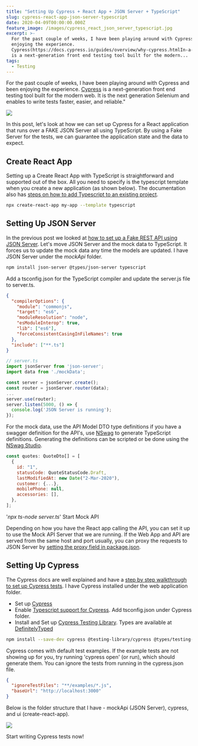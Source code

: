 ```yaml
---
title: "Setting Up Cypress + React App + JSON Server + TypeScript"
slug: cypress-react-app-json-server-typescript
date: 2020-04-09T00:00:00.000Z
feature_image: /images/cypress_react_json_server_typescript.jpg
excerpt: >-
  For the past couple of weeks, I have been playing around with Cypress and been
  enjoying the experience.
  Cypress(https://docs.cypress.io/guides/overview/why-cypress.htmlIn-a-nutshell)
  is a next-generation front end testing tool built for the modern...
tags:
  - Testing
---
```

For the past couple of weeks, I have been playing around with Cypress and been enjoying the experience. [Cypress](https://docs.cypress.io/guides/overview/why-cypress.html#In-a-nutshell) is a next-generation front end testing tool built for the modern web. It is the next generation Selenium and enables to write tests faster, easier, and reliable."

![](/images/cypress_react_json_server_typescript.jpg)

In this post, let's look at how we can set up Cypress for a React application that runs over a FAKE JSON Server all using TypeScript. By using a Fake Server for the tests, we can guarantee the application state and the data to expect.

## Create React App

Setting up a Create React App with TypeScript is straightforward and supported out of the box. All you need to specify is the typescript template when you create a new application (as shown below). The documentation also has [steps on how to add Typescript to an existing project](https://create-react-app.dev/docs/adding-typescript/).

```bash
npx create-react-app my-app --template typescript

```

## Setting Up JSON Server

In the previous post we looked at [how to set up a Fake REST API using JSON Server](/blog/setting-up-a-fake-rest-api-using-json-server/). Let's move JSON Server and the mock data to TypeScript. It forces us to update the mock data any time the models are updated. I have JSON Server under the _mockApi_ folder.

```bash
npm install json-server @types/json-server typescript

```

Add a tsconfig.json for the TypeScript compiler and update the server.js file to server.ts.

```json
{
  "compilerOptions": {
    "module": "commonjs",
    "target": "es6",
    "moduleResolution": "node",
    "esModuleInterop": true,
    "lib": ["es6"],
    "forceConsistentCasingInFileNames": true
  },
  "include": ["**.ts"]
}

```

```js
// server.ts
import jsonServer from 'json-server';
import data from './mockData';

const server = jsonServer.create();
const router = jsonServer.router(data);
...
server.use(router);
server.listen(5000, () => {
  console.log('JSON Server is running');
});

```

For the mock data, use the API Model DTO type definitions if you have a swagger definition for the API's, use [NSwag](https://github.com/RicoSuter/NSwag) to generate TypeScript definitions. Generating the definitions can be scripted or be done using the [NSwag Studio](https://github.com/RicoSuter/NSwag/wiki/NSwagStudio).

```js
const quotes: QuoteDto[] = [
  {
    id: "1",
    statusCode: QuoteStatusCode.Draft,
    lastModifiedAt: new Date("2-Mar-2020"),
    customer: {...},
    mobilePhone: null,
    accessories: [],
  },
];

```

'_npx ts-node server.ts_' Start Mock API

Depending on how you have the React app calling the API, you can set it up to use the Mock API Server that we are running. If the Web App and API are served from the same host and port usually, you can proxy the requests to JSON Server by [setting the proxy field in package.json](https://create-react-app.dev/docs/proxying-api-requests-in-development/).

## Setting Up Cypress

The Cypress docs are well explained and have a [step by step walkthrough to set up Cypress tests](https://docs.cypress.io/guides/getting-started/installing-cypress.html). I have Cypress installed under the web application folder.

-   Set up [Cypress](https://docs.cypress.io/guides/getting-started/installing-cypress.html)
-   Enable [Typescript support for Cypress](https://docs.cypress.io/guides/tooling/typescript-support.html). Add tsconfig.json under Cypress folder.
-   Install and Set up [Cypress Testing Library](https://testing-library.com/docs/cypress-testing-library/intro). Types are available at [DefinitelyTyped](https://github.com/DefinitelyTyped/DefinitelyTyped/tree/master/types/testing-library__cypress)

```bash
npm install --save-dev cypress @testing-library/cypress @types/testing-library__cypress

```

Cypress comes with default test examples. If the example tests are not showing up for you, try running 'cypress open' (or run), which should generate them. You can ignore the tests from running in the cypress.json file.

```json
{
  "ignoreTestFiles": "**/examples/*.js",
  "baseUrl": "http://localhost:3000"
}

```

Below is the folder structure that I have - mockApi (JSON Server), cypress, and ui (create-react-app).

![](/images/cypress_cra_jsonServer_folder_structure.jpg)

Start writing Cypress tests now!
